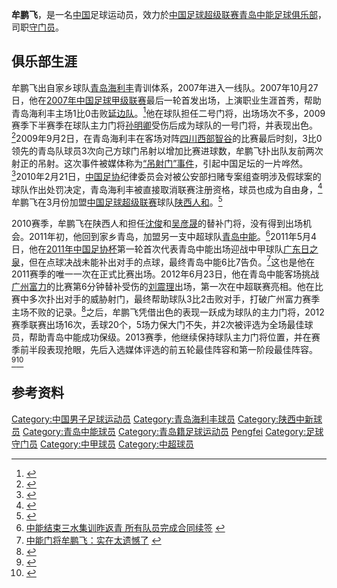 {{noteta|G1=足球}}{{infobox Football biography
| playername= 牟鹏飞
| image =
| fullname = 牟鹏飞
| dateofbirth = {{Birth date and age|1989|2|28}}
| cityofbirth = [[山东省|山东省]][[青岛市|青岛市]]
| countryofbirth = [[中国|中国]]
| currentclub = [[青岛中能足球俱乐部|青岛中能]]
| clubnumber = 28
| height = {{height|m=1.85}}
| position = [[守门员_(足球)|守门员]]
| youthyears1 =
| youthclubs1 = [[青岛海利丰足球俱乐部|青岛海利丰]]
| years1 = 2007-2009
| clubs1 = [[青岛海利丰足球俱乐部|青岛海利丰]]
| caps1 = 14
| goals1 = 0
| years2 =2010
| clubs2 = [[贵州人和足球俱乐部|陕西人和]]
| caps2 = 0
| goals2 = 0
| years3 =2011-
| clubs3 = [[青岛中能足球俱乐部|青岛中能]]
| caps3 = 35
| goals3 = 0
| nationalyears1 =
| nationalteam1 = 
| nationalcaps1 = 
| nationalgoals1 = 
| pcupdate = 2013年11月7日
| ntupdate = 
}}

'''牟鹏飞'''{{BD|1989年|2月28日|||Mou, Pengfei}}，是一名[[中国|中国]]足球运动员，效力於[[中国足球超级联赛|中国足球超级联赛]][[青岛中能足球俱乐部|青岛中能足球俱乐部]]，司职[[守门员_(足球)|守门员]]。

==俱乐部生涯==
牟鹏飞出自家乡球队[[青岛海利丰足球俱乐部|青岛海利丰]]青训体系，2007年进入一线队。2007年10月27日，他在[[2007年中国足球甲级联赛|2007年中国足球甲级联赛]]最后一轮首发出场，上演职业生涯首秀，帮助青岛海利丰主场1比0击败[[延边长白虎足球俱乐部|延边队]]。<ref>{{Cite web |url=http://sports.sina.com.cn/b/2007-10-27/15533251557.shtml |title=于洋伤停补时上演绝杀 海利丰主场1-0延边完美收官 |access-date=2013-08-27 |archive-date=2016-03-03 |archive-url=https://web.archive.org/web/20160303220833/http://sports.sina.com.cn/b/2007-10-27/15533251557.shtml |dead-url=no }}</ref>他在球队担任二号门将，出场场次不多，2009赛季下半赛季在球队主力门将[[孙明卿|孙明卿]]受伤后成为球队的一号门将，并表现出色。<ref>{{Cite web |url=http://sports.163.com/09/0824/14/5HG5SATA00051C8L.html |title=海利丰替补门将牟鹏飞得称赞 “都说小牟不错” |access-date=2013-08-27 |archive-url=https://web.archive.org/web/20150526160631/http://sports.163.com/09/0824/14/5HG5SATA00051C8L.html |archive-date=2015-05-26 |dead-url=yes }}</ref>2009年9月2日，在青岛海利丰在客场对阵[[四川足球俱乐部|四川西部智谷]]的比赛最后时刻，3比0领先的青岛队球员3次向己方球门吊射以增加比赛进球数，牟鹏飞扑出队友前两次射正的吊射。这次事件被媒体称为[[中国足球反赌风暴#2009.E5.B9.B4.E9.9D.92.E5.B2.9B.E6.B5.B7.E5.88.A9.E4.B8.B0.E2.80.9C.E5.90.8A.E5.B0.84.E9.97.A8.E2.80.9D|“吊射门”事件]]，引起中国足坛的一片哗然。<ref>{{Cite web |url=http://sports.163.com/12/0105/19/7N1G6DCB00051C89.html |title=吊射门真相：杜允琪遥控 赛后斥队员不会踢假球 |accessdate=2013-08-27 |archive-date=2015-04-02 |archive-url=https://web.archive.org/web/20150402151410/http://sports.163.com/12/0105/19/7N1G6DCB00051C89.html |dead-url=no }}</ref>2010年2月21日，[[中国足协|中国足协]]纪律委员会对被公安部扫赌专案组查明涉及假球案的球队作出处罚决定，青岛海利丰被直接取消联赛注册资格，球员也成为自由身，<ref>{{Cite web |url=http://sports.sina.com.cn/j/2010-02-21/18084848355.shtml |title=足协初定处罚：成都广州降级 海利丰取消注册资格 |accessdate=2013-08-27 |archive-date=2014-04-15 |archive-url=https://web.archive.org/web/20140415150621/http://sports.sina.com.cn/j/2010-02-21/18084848355.shtml |dead-url=no }}</ref>牟鹏飞在3月份加盟[[中国足球超级联赛|中国足球超级联赛]]球队[[贵州人和足球俱乐部|陕西人和]]。<ref>{{Cite web |url=http://sports.cnwest.com/content/2010-03/12/content_2868744.htm |title=年轻门将牟鹏飞加盟浐灞 亲历海利丰“吊射门” |access-date=2013-08-27 |archive-url=https://web.archive.org/web/20150526155641/http://sports.cnwest.com/content/2010-03/12/content_2868744.htm |archive-date=2015-05-26 |dead-url=yes }}</ref>

2010赛季，牟鹏飞在陕西人和担任[[沈俊|沈俊]]和[[吴彦晟|吴彦晟]]的替补门将，没有得到出场机会。2011年初，他回到家乡青岛，加盟另一支中超球队[[青岛中能足球俱乐部|青岛中能]]。<ref>[http://news.bandao.cn/news_html/201103/20110302/news_20110302_1135166.shtml 中能结束三水集训昨返青 所有队员完成合同续签] {{webarchive|url=https://web.archive.org/web/20150526164050/http://news.bandao.cn/news_html/201103/20110302/news_20110302_1135166.shtml |date=2015-05-26 }}</ref>2011年5月4日，他在[[2011年中国足协杯|2011年中国足协杯]]第一轮首次代表青岛中能出场迎战中甲球队[[广东日之泉足球俱乐部|广东日之泉]]，但在点球决战未能补出对手的点球，最终青岛中能6比7告负。<ref>[http://news.bandao.cn/news_html/201105/20110505/news_20110505_1275471.shtml 中能门将牟鹏飞：实在太遗憾了] {{webarchive|url=https://web.archive.org/web/20150526164022/http://news.bandao.cn/news_html/201105/20110505/news_20110505_1275471.shtml |date=2015-05-26 }}</ref>这也是他在2011赛季的唯一一次在正式比赛出场。2012年6月23日，他在青岛中能客场挑战[[广州富力足球俱乐部|广州富力]]的比赛第6分钟替补受伤的[[刘震理|刘震理]]出场，第一次在中超联赛亮相。他在比赛中多次扑出对手的威胁射门，最终帮助球队3比2击败对手，打破广州富力赛季主场不败的记录。<ref>{{Cite web |url=http://sports.sohu.com/20120623/n346342808.shtml |title=拉斐尔破门难救主 富力2-3中能主场首败 |access-date=2013-08-27 |archive-date=2019-02-27 |archive-url=https://web.archive.org/web/20190227182002/http://sports.sohu.com/20120623/n346342808.shtml |dead-url=no }}</ref>之后，牟鹏飞凭借出色的表现一跃成为球队的主力门将，2012赛季联赛出场16次，丢球20个，5场力保大门不失，并2次被评选为全场最佳球员，帮助青岛中能成功保级。2013赛季，他继续保持球队主力门将位置，并在赛季前半段表现抢眼，先后入选媒体评选的前五轮最佳阵容和第一阶段最佳阵容。<ref>{{Cite web |url=http://sports.qingdaonews.com/content/2013-04/19/content_9704637.htm |title=足夜评前5轮最佳阵容:中能占据三席 牟鹏飞入选 |access-date=2013-08-27 |archive-url=https://web.archive.org/web/20150526162159/http://sports.qingdaonews.com/content/2013-04/19/content_9704637.htm |archive-date=2015-05-26 |dead-url=yes }}</ref><ref>{{Cite web |url=http://sports.sina.com.cn/j/2013-06-04/12486604445.shtml |title=中超第一阶段最佳阵容：恒大三将鲁双星 武磊崛起 |access-date=2013-08-27 |archive-date=2016-03-04 |archive-url=https://web.archive.org/web/20160304114954/http://sports.sina.com.cn/j/2013-06-04/12486604445.shtml |dead-url=no }}</ref>

==参考资料==
{{reflist}}

{{2010年中超分类名单陕西}}
{{2011年中超分类名单青岛}}
{{2012年中超分类名单青岛}}
{{2013年中超分类名单青岛}}
{{2014年中甲分类名单中能}}
{{2015年中甲分类名单中能}}
{{2017年中乙分类名单黑龙江}}
{{2018年中甲分类名单黑龙江}}
{{2019年中超分类名单北京人和}}

{{DEFAULTSORT:Mou, Pengfei}}
[[Category:中国男子足球运动员|Category:中国男子足球运动员]]
[[Category:青岛海利丰球员|Category:青岛海利丰球员]]
[[Category:陕西中新球员|Category:陕西中新球员]]
[[Category:青岛中能球员|Category:青岛中能球员]]
[[Category:青岛籍足球运动员|Category:青岛籍足球运动员]]
[[Category:牟姓|Pengfei]]
[[Category:足球守门员|Category:足球守门员]]
[[Category:中甲球员|Category:中甲球员]]
[[Category:中超球员|Category:中超球员]]